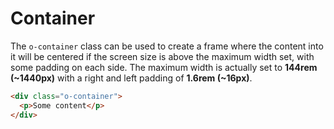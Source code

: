
<Meta title="Objects/Container" />

# Container

The `o-container` class can be used to create a frame where the content into it will be centered if the screen size is above the maximum width set, with some padding on each side. The maximum width is actually set to **144rem (~1440px)** with a right and left padding of **1.6rem (~16px)**.

```html
<div class="o-container">
  <p>Some content</p>
</div>
```
